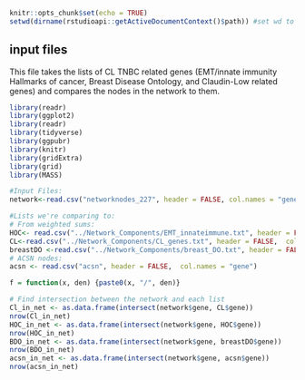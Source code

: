```r
knitr::opts_chunk$set(echo = TRUE)
setwd(dirname(rstudioapi::getActiveDocumentContext()$path)) #set wd to wherever script is located
```

## input files
This file takes the lists of CL TNBC related genes (EMT/innate immunity Hallmarks of cancer, Breast Disease Ontology, and Claudin-Low related genes) and compares the nodes in the network to them.

```r
library(readr)
library(ggplot2)
library(readr)
library(tidyverse)
library(ggpubr)
library(knitr)
library(gridExtra)
library(grid)
library(MASS)

#Input Files:
network<-read.csv("networknodes_227", header = FALSE, col.names = "gene")

#Lists we're comparing to:
# From weighted sums:
HOC<- read.csv("../Network_Components/EMT_innateimmune.txt", header = FALSE,  col.names = "gene")
CL<-read.csv("../Network_Components/CL_genes.txt", header = FALSE,  col.names = "gene")
breastDO <-read.csv("../Network_Components/breast_DO.txt", header = FALSE,  col.names = "gene")
# ACSN nodes:
acsn <- read.csv("acsn", header = FALSE,  col.names = "gene")

f = function(x, den) {paste0(x, "/", den)}
```


```r
# Find intersection between the network and each list
Cl_in_net <- as.data.frame(intersect(network$gene, CL$gene))
nrow(Cl_in_net)
HOC_in_net <- as.data.frame(intersect(network$gene, HOC$gene))
nrow(HOC_in_net)
BDO_in_net <- as.data.frame(intersect(network$gene, breastDO$gene))
nrow(BDO_in_net)
acsn_in_net <- as.data.frame(intersect(network$gene, acsn$gene))
nrow(acsn_in_net)
```


